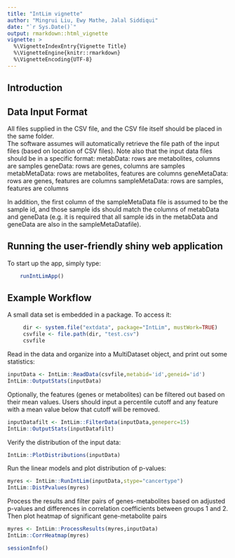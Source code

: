 ```yaml
---
title: "IntLim vignette"
author: "Mingrui Liu, Ewy Mathe, Jalal Siddiqui"
date: "`r Sys.Date()`"
output: rmarkdown::html_vignette
vignette: >
  %\VignetteIndexEntry{Vignette Title}
  %\VignetteEngine{knitr::rmarkdown}
  %\VignetteEncoding{UTF-8}
---
```


## Introduction

## Data Input Format
All files supplied in the CSV file, and the CSV file itself should be placed in the same folder.  
The software assumes will automatically retrieve the file path of the input files (based on location of CSV files).  Note also that the input data files should be in a specific format: 
	metabData: rows are metabolites, columns are samples 
	geneData: rows are genes, columns are samples 
	metabMetaData: rows are metabolites, features are columns 
	geneMetaData: rows are genes, features are columns
	sampleMetaData: rows are samples, features are columns 

In addition, the first column of the sampleMetaData file is assumed to be the sample id, and those sample ids should match the columns of metabData and geneData (e.g. it is required that all sample ids in the metabData and geneData are also in the sampleMetaDatafile).

## Running the user-friendly shiny web application
To start up the app, simply type:
```r
	runIntLimApp()
```

## Example Workflow
A small data set is embedded in a package.  To access it:
```r
     dir <- system.file("extdata", package="IntLim", mustWork=TRUE)
     csvfile <- file.path(dir, "test.csv")
     csvfile
```

Read in the data and organize into a MultiDataset object, and print out some statistics:
```r
inputData <- IntLim::ReadData(csvfile,metabid='id',geneid='id')
IntLim::OutputStats(inputData)
```

Optionally, the features (genes or metabolites) can be filtered out based on their mean values. Users should input a percentile cutoff and any feature with a mean value below that cutoff will be removed.
```r
inputDatafilt <- IntLim::FilterData(inputData,geneperc=15)
IntLim::OutputStats(inputDatafilt)
```

Verify the distribution of the input data:
```r
IntLim::PlotDistributions(inputData)
```

Run the linear models and plot distribution of p-values:
```r
myres <- IntLim::RunIntLim(inputData,stype="cancertype")
IntLim::DistPvalues(myres)
```

Process the results and filter pairs of genes-metabolites based on adjusted p-values and differences in correlation coefficients between groups 1 and 2.  Then plot heatmap of significant gene-metabolite pairs
```r
myres <- IntLim::ProcessResults(myres,inputData)
IntLim::CorrHeatmap(myres)
```

```r
sessionInfo()
```
